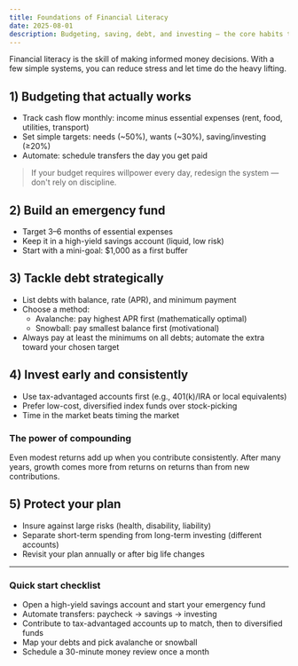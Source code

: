 ```yaml
---
title: Foundations of Financial Literacy
date: 2025-08-01
description: Budgeting, saving, debt, and investing — the core habits that compound over a lifetime.
---
```


Financial literacy is the skill of making informed money decisions. With a few simple systems, you can reduce stress and let time do the heavy lifting.

## 1) Budgeting that actually works

- Track cash flow monthly: income minus essential expenses (rent, food, utilities, transport)
- Set simple targets: needs (~50%), wants (~30%), saving/investing (≥20%)
- Automate: schedule transfers the day you get paid

> If your budget requires willpower every day, redesign the system — don't rely on discipline.

## 2) Build an emergency fund

- Target 3–6 months of essential expenses
- Keep it in a high-yield savings account (liquid, low risk)
- Start with a mini-goal: $1,000 as a first buffer

## 3) Tackle debt strategically

- List debts with balance, rate (APR), and minimum payment
- Choose a method:
  - Avalanche: pay highest APR first (mathematically optimal)
  - Snowball: pay smallest balance first (motivational)
- Always pay at least the minimums on all debts; automate the extra toward your chosen target

## 4) Invest early and consistently

- Use tax-advantaged accounts first (e.g., 401(k)/IRA or local equivalents)
- Prefer low-cost, diversified index funds over stock-picking
- Time in the market beats timing the market

### The power of compounding

Even modest returns add up when you contribute consistently. After many years, growth comes more from returns on returns than from new contributions.

## 5) Protect your plan

- Insure against large risks (health, disability, liability)
- Separate short-term spending from long-term investing (different accounts)
- Revisit your plan annually or after big life changes

---

### Quick start checklist

- Open a high-yield savings account and start your emergency fund
- Automate transfers: paycheck → savings → investing
- Contribute to tax-advantaged accounts up to match, then to diversified funds
- Map your debts and pick avalanche or snowball
- Schedule a 30-minute money review once a month
